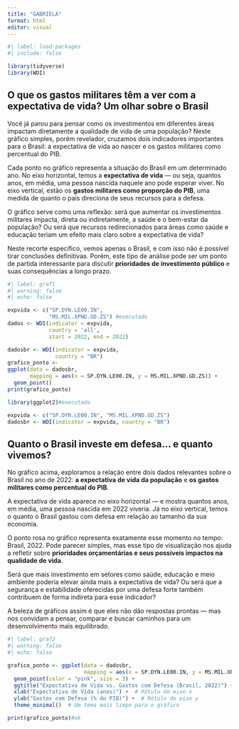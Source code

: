 ---
title: "GABRIELA"
format: html
editor: visual
---

```{r}
#| label: load-packages
#| include: false

library(tidyverse)
library(WDI)
```

## O que os gastos militares têm a ver com a expectativa de vida? Um olhar sobre o Brasil

Você já parou para pensar como os investimentos em diferentes áreas impactam diretamente a qualidade de vida de uma população? Neste gráfico simples, porém revelador, cruzamos dois indicadores importantes para o Brasil: a expectativa de vida ao nascer e os gastos militares como percentual do PIB.

Cada ponto no gráfico representa a situação do Brasil em um determinado ano. No eixo horizontal, temos a **expectativa de vida** — ou seja, quantos anos, em média, uma pessoa nascida naquele ano pode esperar viver. No eixo vertical, estão os **gastos militares como proporção do PIB**, uma medida de quanto o país direciona de seus recursos para a defesa.

O gráfico serve como uma reflexão: será que aumentar os investimentos militares impacta, direta ou indiretamente, a saúde e o bem-estar da população? Ou será que recursos redirecionados para áreas como saúde e educação teriam um efeito mais claro sobre a expectativa de vida?

Neste recorte específico, vemos apenas o Brasil, e com isso não é possível tirar conclusões definitivas. Porém, este tipo de análise pode ser um ponto de partida interessante para discutir **prioridades de investimento público** e suas consequências a longo prazo.

```{r}
#| label: graf1
#| warning: false
#| echo: false

expvida <- c("SP.DYN.LE00.IN",
             "MS.MIL.XPND.GD.ZS") #executado
dados <- WDI(indicator = expvida,
             country = 'all', 
             start = 2022, end = 2022)

dadosbr <- WDI(indicator = expvida,
               country = "BR")
grafico_ponto <- 
ggplot(data = dadosbr,
       mapping = aes(x = SP.DYN.LE00.IN, y = MS.MIL.XPND.GD.ZS)) +
  geom_point()
print(grafico_ponto)

library(ggplot2)#executado

expvida <- c("SP.DYN.LE00.IN", "MS.MIL.XPND.GD.ZS")
dadosbr <- WDI(indicator = expvida, country = "BR")


```

## Quanto o Brasil investe em defesa... e quanto vivemos?

No gráfico acima, exploramos a relação entre dois dados relevantes sobre o Brasil no ano de 2022: **a expectativa de vida da população** e **os gastos militares como percentual do PIB**.

A expectativa de vida aparece no eixo horizontal — e mostra quantos anos, em média, uma pessoa nascida em 2022 viveria. Já no eixo vertical, temos o quanto o Brasil gastou com defesa em relação ao tamanho da sua economia.

O ponto rosa no gráfico representa exatamente esse momento no tempo: Brasil, 2022. Pode parecer simples, mas esse tipo de visualização nos ajuda a refletir sobre **prioridades orçamentárias e seus possíveis impactos na qualidade de vida**.

Será que mais investimento em setores como saúde, educação e meio ambiente poderia elevar ainda mais a expectativa de vida? Ou será que a segurança e estabilidade oferecidas por uma defesa forte também contribuem de forma indireta para esse indicador?

A beleza de gráficos assim é que eles não dão respostas prontas — mas nos convidam a pensar, comparar e buscar caminhos para um desenvolvimento mais equilibrado.

```{r}
#| label: graf2
#| warning: false
#| echo: false

grafico_ponto <- ggplot(data = dadosbr, 
                        mapping = aes(x = SP.DYN.LE00.IN, y = MS.MIL.XPND.GD.ZS)) +
  geom_point(color = "pink", size = 3) + 
  ggtitle("Expectativa de Vida vs. Gastos com Defesa (Brasil, 2022)") +  # Título do gráfico
  xlab("Expectativa de Vida (anos)") +  # Rótulo do eixo x
  ylab("Gastos com Defesa (% do PIB)") +  # Rótulo do eixo y
  theme_minimal()  # Um tema mais limpo para o gráfico

print(grafico_ponto)#ok


```
